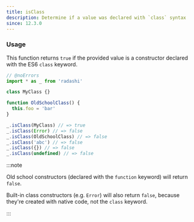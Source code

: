 ```yaml
---
title: isClass
description: Determine if a value was declared with `class` syntax
since: 12.3.0
---
```


### Usage

This function returns `true` if the provided value is a constructor declared with the ES6 `class` keyword.

```ts twoslash
// @noErrors
import * as _ from 'radashi'

class MyClass {}

function OldSchoolClass() {
  this.foo = 'bar'
}

_.isClass(MyClass) // => true
_.isClass(Error) // => false
_.isClass(OldSchoolClass) // => false
_.isClass('abc') // => false
_.isClass({}) // => false
_.isClass(undefined) // => false
```

:::note

Old school constructors (declared with the `function` keyword) will return `false`.

Built-in class constructors (e.g. `Error`) will also return `false`, because they're created with native code, not the `class` keyword.

:::
